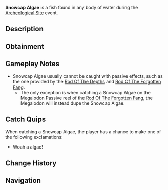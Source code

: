 {{FishInfobox
|image          = Snowcap Algae.png
|rarity         = Limited
|event          = Archeological Site
|sea            = First Sea
|location       = Regionless
|sublocation    = 
|sources        = Fishing Rod
|nopassive      = 1
|radar_location = 
|xp             = 20
|weather        = 
|time           = 
|season         = 
|bait           = 
|base_weight    = 5
|base_value     = 50
|weight_range   = 2.5
|base_chance    = 40
|base_resil     = 100
}}
'''Snowcap Algae''' is a {{Rarity|Limited}} fish found in any body of water during the [[Archeological Site]] event.

== Description ==
{{Description|A cold, frosty variant with a tale to tell.|Bestiary Entry}}

== Obtainment ==
{{Description|Snowcap Algae can only be found in the icy and frigid peaks of Snowcap Mountain, where the harsh cold has preserved it for centuries...|Bestiary Hint}}
{{Fish Availability|
Snowcap Island/Algae Hunt
|top_rods      = 
Krampus's Rod\346601.59\329242.91;
Magma Rod\336517.45\319663.81;
Plastic Rod\308194.3\292670.5;
Fast Rod\291728.74\371864.97;
Flimsy Rod\269150.45\437017.56;
Buddy Bond Rod\228791.1\326099.51;
Training Rod\232829.28\353508.62;
Fischer's Rod\256849.24\327415.7;
Ethereal Prism Rod\232671.46\266131.2;
No-Life Rod\232338.52\182210.14;
Seraphic Rod\230060.74\181492.83;
Trident Rod\224933.68\161124.63;
Free Spirit Rod\223261.9\159927.1;
Rod Of The Forgotten Fang\216842.75\165728.48;
Challenger's Rod\213253.87\166122.67;
Rod Of The Exalted One\202727.84\144918.35;
Zeus Rod\197812.41\154904.36;
Rod Of The Depths\197520.33\150982.58;
Verdant Shear Rod\196748.67\155302.57;
Blazebringer Rod\187783.36\146264.37;
Depthseeker Rod\180609.41\141690.97;
Avalanche Rod\179623.34\127391.55;
Volcanic Rod\174361.83\117653.46;
Steady Rod\91070.28\64648.43
|recommended   = Training Rod
}}

== Gameplay Notes ==
* Snowcap Algae usually cannot be caught with passive effects, such as the one provided by the [[Rod Of The Depths]] and [[Rod Of The Forgotten Fang]].
** The only exception is when catching a Snowcap Algae on the Megalodon Passive reel of the [[Rod Of The Forgotten Fang]], the Megalodon will instead dupe the Snowcap Algae.

== Catch Quips ==
When catching a Snowcap Algae, the player has a chance to make one of the following exclamations:
* Woah a algae!

== Change History ==
{{Change History|{{subst:Current Version}}}}

== Navigation ==
{{Fish Navbox|Archeological Site}}